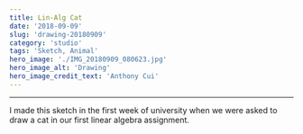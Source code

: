 ```yaml
---
title: Lin-Alg Cat
date: '2018-09-09'
slug: 'drawing-20180909'
category: 'studio'
tags: 'Sketch, Animal'
hero_image: './IMG_20180909_080623.jpg'
hero_image_alt: 'Drawing'
hero_image_credit_text: 'Anthony Cui'
---
```


---

I made this sketch in the first week of university when we were asked to draw a cat in our first linear algebra assignment.